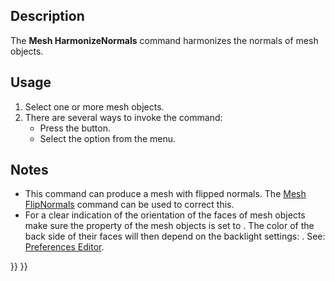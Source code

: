 <languages/>

{{Docnav
|[[Mesh_VertexCurvature|VertexCurvature]]
|[[Mesh_FlipNormals|FlipNormals]]
|[[Mesh_Workbench|Mesh]]
|IconL=Mesh_VertexCurvature.svg
|IconR=Mesh_FlipNormals.svg
|IconC=Workbench_Mesh.svg
}}

<div class="mw-translate-fuzzy">
{{GuiCommand/ru
|Name=Mesh HarmonizeNormals‏‎
|Name/ru=Mesh HarmonizeNormals‏‎
|MenuLocation=Сетки → Согласовать нормали
|Workbenches=[[Mesh Workbench/ru|Mesh]]
|Shortcut=
|SeeAlso=
}}
</div>

==Description==

The '''Mesh HarmonizeNormals''' command harmonizes the normals of mesh objects.

==Usage==

# Select one or more mesh objects.
# There are several ways to invoke the command:
#* Press the {{Button|[[Image:Mesh_HarmonizeNormals.svg|16px]] [[Mesh_HarmonizeNormals|Harmonize Normals]]}} button.
#* Select the {{MenuCommand|Meshes → [[Image:Mesh_HarmonizeNormals.svg|16px]] Harmonize Normals}} option from the menu.

==Notes==

* This command can produce a mesh with flipped normals. The [[Mesh_FlipNormals|Mesh FlipNormals]] command can be used to correct this.
* For a clear indication of the orientation of the faces of mesh objects make sure the {{PropertyView|Lighting}} property of the mesh objects is set to {{Value|One side}}. The color of the back side of their faces will then depend on the backlight settings: {{MenuCommand|Edit → Preferences → Display → Light Sources → Backlight}}. See: [[Preferences_Editor#Light_Sources|Preferences Editor]].


{{Docnav
|[[Mesh_VertexCurvature|VertexCurvature]]
|[[Mesh_FlipNormals|FlipNormals]]
|[[Mesh_Workbench|Mesh]]
|IconL=Mesh_VertexCurvature.svg
|IconR=Mesh_FlipNormals.svg
|IconC=Workbench_Mesh.svg
}}

{{Mesh Tools navi{{#translation:}}}}
{{Userdocnavi{{#translation:}}}}
{{clear}}